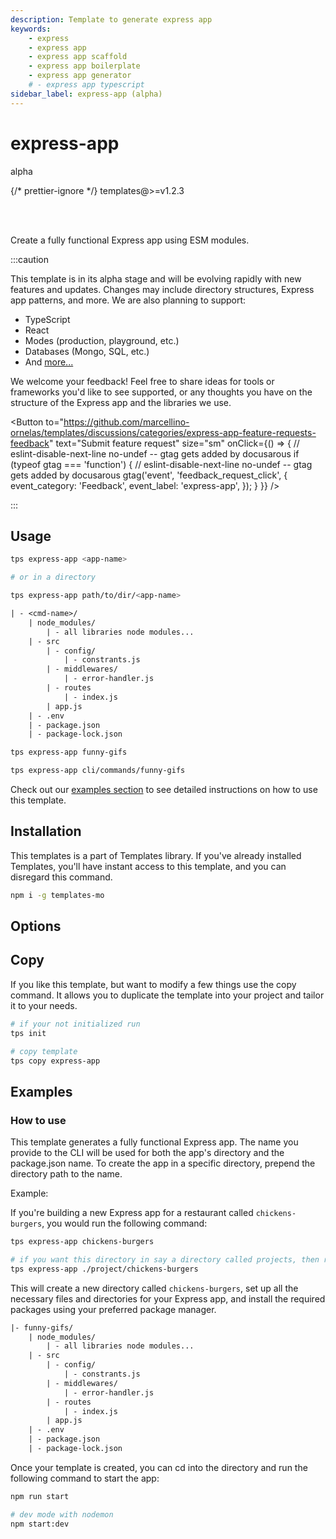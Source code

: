 ```yaml
---
description: Template to generate express app
keywords:
    - express
    - express app
    - express app scaffold
    - express app boilerplate
    - express app generator
    # - express app typescript
sidebar_label: express-app (alpha)
---
```



# express-app

<span className="badge badge--success margin-left--sm">alpha</span>

{/* prettier-ignore */}
<span className="badge badge--secondary margin-left--xs">templates@>=v1.2.3</span>

<br />

<br />

Create a fully functional Express app using ESM modules.

:::caution

This template is in its alpha stage and will be evolving rapidly with new
features and updates. Changes may include directory structures, Express app
patterns, and more. We are also planning to support:

-   TypeScript
-   React
-   Modes (production, playground, etc.)
-   Databases (Mongo, SQL, etc.)
-   And
    [more...](https://github.com/users/marcellino-ornelas/projects/2/views/5?pane=issue&itemId=59501342)

We welcome your feedback! Feel free to share ideas for tools or frameworks you'd
like to see supported, or any thoughts you have on the structure of the Express
app and the libraries we use.

<Button
    to="https://github.com/marcellino-ornelas/templates/discussions/categories/express-app-feature-requests-feedback"
    text="Submit feature request"
    size="sm"
    onClick={() => {
        // eslint-disable-next-line no-undef -- gtag gets added by docusarous
        if (typeof gtag === 'function') {
            // eslint-disable-next-line no-undef -- gtag gets added by docusarous
            gtag('event', 'feedback_request_click', {
                event_category: 'Feedback',
                event_label: 'express-app',
            });
        }
    }}
/>

:::

## Usage

```bash title="Usage"
tps express-app <app-name>

# or in a directory

tps express-app path/to/dir/<app-name>
```

```txt title="Creates"
| - <cmd-name>/
    | node_modules/
        | - all libraries node modules...
    | - src
        | - config/
            | - constrants.js
        | - middlewares/
            | - error-handler.js
        | - routes
            | - index.js
        | app.js
    | - .env
    | - package.json
    | - package-lock.json
```

<Example>

<Tabs>

<TabItem value="default">

```bash
tps express-app funny-gifs
```

</TabItem>

<TabItem value="long build path">

```bash
tps express-app cli/commands/funny-gifs
```

</TabItem>

</Tabs>

</Example>

Check out our [examples section](#examples) to see detailed instructions on how
to use this template.

## Installation

This templates is a part of Templates library. If you've already installed
Templates, you'll have instant access to this template, and you can disregard
this command.

```bash
npm i -g templates-mo
```

## Options

<TemplateOptions template="express-app" type="js" />

## Copy

If you like this template, but want to modify a few things use the copy command.
It allows you to duplicate the template into your project and tailor it to your
needs.

```bash
# if your not initialized run
tps init

# copy template
tps copy express-app
```

## Examples

### How to use

This template generates a fully functional Express app. The name you provide to
the CLI will be used for both the app's directory and the package.json name. To
create the app in a specific directory, prepend the directory path to the name.

Example:

If you're building a new Express app for a restaurant called `chickens-burgers`,
you would run the following command:

```bash
tps express-app chickens-burgers

# if you want this directory in say a directory called projects, then run the following command
tps express-app ./project/chickens-burgers
```

This will create a new directory called `chickens-burgers`, set up all the
necessary files and directories for your Express app, and install the required
packages using your preferred package manager.

```txt
|- funny-gifs/
    | node_modules/
        | - all libraries node modules...
    | - src
        | - config/
            | - constrants.js
        | - middlewares/
            | - error-handler.js
        | - routes
            | - index.js
        | app.js
    | - .env
    | - package.json
    | - package-lock.json
```

Once your template is created, you can cd into the directory and run the
following command to start the app:

```bash
npm run start

# dev mode with nodemon
npm start:dev
```
